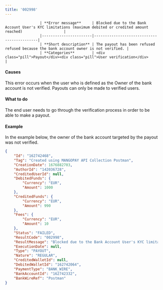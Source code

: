 ---
title: '002998'
---


                    | **Error message**     | Blocked due to the Bank Account User's KYC limitations (maximum debited or credited amount reached)                   |
                    |-----------------------|--------------------------------------------|
                    | **Short description** | The payout has been refused refused because the bank account owner is not verified. |
                    | **Categories**        | <div class="pill">Payout</div><div class="pill">User verification</div>                         |
                  

#### Causes  

This error occurs when the user who is defined as the Owner of the bank account is not verified. Payouts can only be made to verified users.  

#### What to do  

The end user needs to go through the verification process in order to be able to make a payout.  

#### Example  

In the example below, the owner of the bank account targeted by the payout was not verified.  
```json API Response
{
    "Id": "162742468",
    "Tag": "Created using MANGOPAY API Collection Postman",
    "CreationDate": 1676882703,
    "AuthorId": "142036728",
    "CreditedUserId": null,
    "DebitedFunds": {
        "Currency": "EUR",
        "Amount": 1000
    },
    "CreditedFunds": {
        "Currency": "EUR",
        "Amount": 990
    },
    "Fees": {
        "Currency": "EUR",
        "Amount": 10
    },
    "Status": "FAILED",
    "ResultCode": "002998",
    "ResultMessage": "Blocked due to the Bank Account User's KYC limitations (maximum debited or credited amount reached)",
    "ExecutionDate": null,
    "Type": "PAYOUT",
    "Nature": "REGULAR",
    "CreditedWalletId": null,
    "DebitedWalletId": "162742064",
    "PaymentType": "BANK_WIRE",
    "BankAccountId": "162742332",
    "BankWireRef": "Postman"
}
```